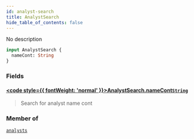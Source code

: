 ```yaml
---
id: analyst-search
title: AnalystSearch
hide_table_of_contents: false
---
```








No description

```graphql
input AnalystSearch {
  nameCont: String
}
```


### Fields

#### [<code style={{ fontWeight: 'normal' }}>AnalystSearch.<b>nameCont</b></code>](#)<Bullet />[`String`](/api/graphql/documentation/scalars/string) <Badge class="secondary" text="scalar"/>
> Search for analyst name cont
> 



### Member of

[`analysts`](/api/graphql/documentation/queries/analysts)  <Badge class="secondary" text="query"/>



